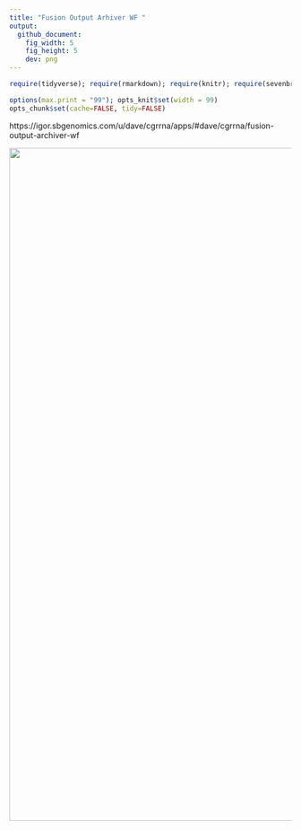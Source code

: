 ```yaml
---
title: "Fusion Output Arhiver WF "
output:
  github_document:
    fig_width: 5
    fig_height: 5
    dev: png
---
```


```r
require(tidyverse); require(rmarkdown); require(knitr); require(sevenbridges); 

options(max.print = "99"); opts_knit$set(width = 99)
opts_chunk$set(cache=FALSE, tidy=FALSE)


```


https://igor.sbgenomics.com/u/dave/cgrrna/apps/#dave/cgrrna/fusion-output-archiver-wf

<a href="https://brood.sbgenomics.com/static/dave/cgrrna/fusion-output-archiver-wf/5.png" target="_blank">
<img width="1200" border="0" align="center"src="https://brood.sbgenomics.com/static/dave/cgrrna/fusion-output-archiver-wf/5.png"/>
</a>
